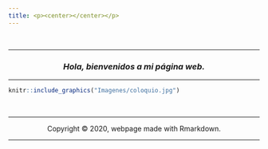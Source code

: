 ```yaml
---
title: <p><center></center></p>
---
```


<br>
<hr>
<p><center>
### *Hola, bienvenidos a mi página web.*
<div align="right">
<i></i>
</div>
</center></p>
<hr>


```r
knitr::include_graphics("Imagenes/coloquio.jpg")
```

<br>
<hr>
<p><center>Copyright &copy; 2020, webpage made with Rmarkdown.</center></p>
<hr>